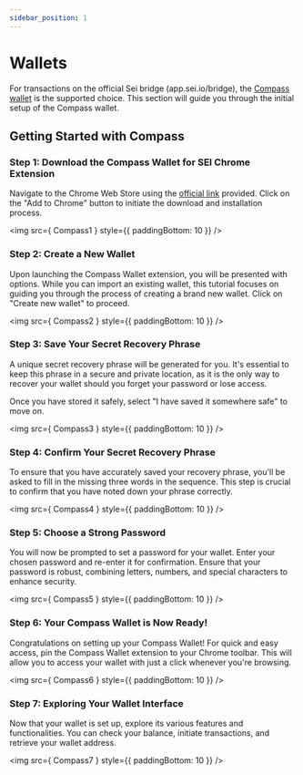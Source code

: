 ```yaml
---
sidebar_position: 1
---
```



# Wallets

For transactions on the official Sei bridge (app.sei.io/bridge), the [Compass wallet](https://twitter.com/compass_wallet) is the supported choice. This section will guide you through the initial setup of the Compass wallet.

## Getting Started with Compass

### Step 1: Download the Compass Wallet for SEI Chrome Extension

Navigate to the Chrome Web Store using the [official link](https://chrome.google.com/webstore/detail/compass-wallet-for-sei/anokgmphncpekkhclmingpimjmcooifb) provided. Click on the "Add to Chrome" button to initiate the download and installation process.

<img src={ Compass1 } style={{ paddingBottom: 10 }} />

### Step 2: Create a New Wallet

Upon launching the Compass Wallet extension, you will be presented with options. While you can import an existing wallet, this tutorial focuses on guiding you through the process of creating a brand new wallet. Click on "Create new wallet" to proceed.

<img src={ Compass2 } style={{ paddingBottom: 10 }} />

### Step 3: Save Your Secret Recovery Phrase

A unique secret recovery phrase will be generated for you. It's essential to keep this phrase in a secure and private location, as it is the only way to recover your wallet should you forget your password or lose access. 

Once you have stored it safely, select "I have saved it somewhere safe" to move on.

<img src={ Compass3 } style={{ paddingBottom: 10 }} />

### Step 4: Confirm Your Secret Recovery Phrase

To ensure that you have accurately saved your recovery phrase, you'll be asked to fill in the missing three words in the sequence. This step is crucial to confirm that you have noted down your phrase correctly.

<img src={ Compass4 } style={{ paddingBottom: 10 }} />

### Step 5: Choose a Strong Password

You will now be prompted to set a password for your wallet. Enter your chosen password and re-enter it for confirmation. Ensure that your password is robust, combining letters, numbers, and special characters to enhance security.

<img src={ Compass5 } style={{ paddingBottom: 10 }} />

### Step 6: Your Compass Wallet is Now Ready!

Congratulations on setting up your Compass Wallet! For quick and easy access, pin the Compass Wallet extension to your Chrome toolbar. This will allow you to access your wallet with just a click whenever you're browsing.

<img src={ Compass6 } style={{ paddingBottom: 10 }} />

### Step 7: Exploring Your Wallet Interface

Now that your wallet is set up, explore its various features and functionalities. You can check your balance, initiate transactions, and retrieve your wallet address.

<img src={ Compass7 } style={{ paddingBottom: 10 }} />
